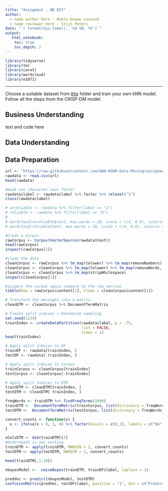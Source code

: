 ---
title: "Assigment - NB DIY"
author:
  - name author here - Niels-Douwe Leusink
  - name reviewer here - Stijn Peters
date: "`r format(Sys.time(), '%d %B, %Y')`"
output:
   html_notebook:
    toc: true
    toc_depth: 2
---


```{r}
library(tidyverse)
library(tm)
library(caret)
library(wordcloud)
library(e1071)
```

---

Choose a suitable dataset from [this](https://github.com/HAN-M3DM-Data-Mining/assignments/tree/master/datasets) folder and train  your own kNN model. Follow all the steps from the CRISP-DM model.


## Business Understanding
text and code here

## Data Understanding
## Data Preparation
```{r}
url <- "https://raw.githubusercontent.com/HAN-M3DM-Data-Mining/assignments/master/datasets/NB-fakenews.csv"
rawdata <- read.csv(url)
head(rawdata)
```

```{r}
#maak van character naar factor 
rawdata$label <- rawdata$label %>% factor %>% relevel("1")
class(rawdata$label)
```

```{r}
# unreliable <- rawdata %>% filter(label == "1")
# reliable <- rawdata %>% filter(label == "0")
# 
# wordcloud(unreliable$text, max.words = 20, scale = c(4, 0.8), colors= c("indianred1","indianred2","indianred3","indianred"))
# wordcloud(reliable$text, max.words = 20, scale = c(4, 0.8), colors= c("lightsteelblue1","lightsteelblue2","lightsteelblue3","lightsteelblue"))
```

```{r}
#Creat a Corpus 
rawCorpus <- Corpus(VectorSource(rawdata$text))
head(rawCorpus)
inspect(rawCorpus[1])
```

```{r}
#clean the data 
cleanCorpus <- rawCorpus %>% tm_map(tolower) %>% tm_map(removeNumbers)
cleanCorpus <- cleanCorpus %>% tm_map(tolower) %>% tm_map(removeWords, stopwords()) %>% tm_map(removePunctuation)
cleanCorpus <- cleanCorpus %>% tm_map(stripWhitespace)
inspect(cleanCorpus[1])
```
```{r}
#inspect the corpus again compare to the raw version
tibble(Raw = rawCorpus$content[1], Clean = cleanCorpus$content[1])
```

```{r}
# Transform the messages into a matrix. 
cleanDTM <- cleanCorpus %>% DocumentTermMatrix
```

```{r}
# Create split indices + Randomize sampling 
set.seed(1234)
trainIndex <- createDataPartition(rawdata$label, p = .75, 
                                  list = FALSE, 
                                  times = 1)
head(trainIndex)
```

```{r}
# Apply split indices to DF
trainDF <- rawdata[trainIndex, ]
testDF <- rawdata[-trainIndex, ]

# Apply split indices to Corpus
trainCorpus <- cleanCorpus[trainIndex]
testCorpus <- cleanCorpus[-trainIndex]

# Apply split indices to DTM
trainDTM <- cleanDTM[trainIndex, ]
testDTM <- cleanDTM[-trainIndex, ]
```

```{r}
freqWords <- trainDTM %>% findFreqTerms(1000)
trainDTM <-  DocumentTermMatrix(trainCorpus, list(dictionary = freqWords))
testDTM <-  DocumentTermMatrix(testCorpus, list(dictionary = freqWords))
```

```{r}
convert_counts <- function(x) {
  x <- ifelse(x > 0, 1, 0) %>% factor(levels = c(0,1), labels = c("No", "Yes"))
}

nColsDTM <- dim(trainDTM)[2]
#Underneath is not working  
trainDTM <- apply(trainDTM, MARGIN = 2, convert_counts)
testDTM <- apply(testDTM, MARGIN = 2, convert_counts)

head(trainDTM[,1:10])
```

```{r}
nbayesModel <-  naiveBayes(trainDTM, trainDF$label, laplace = 1)

predVec <- predict(nbayesModel, testDTM)
confusionMatrix(predVec, testDF$label, positive = "1", dnn = c("Prediction", "True"))
```

